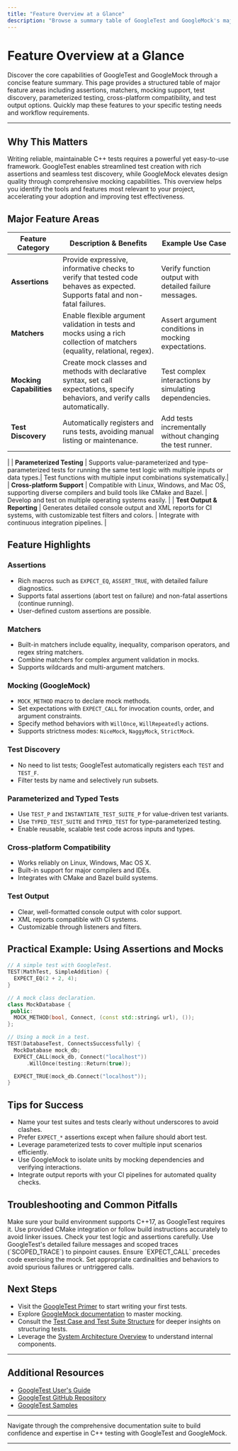 ```yaml
---
title: "Feature Overview at a Glance"
description: "Browse a summary table of GoogleTest and GoogleMock's major feature areas: assertions, matchers, mocking capabilities, test discovery, parameterized testing, cross-platform support, and test output options, helping you quickly map features to your needs."
---
```


# Feature Overview at a Glance

Discover the core capabilities of GoogleTest and GoogleMock through a concise feature summary. This page provides a structured table of major feature areas including assertions, matchers, mocking support, test discovery, parameterized testing, cross-platform compatibility, and test output options. Quickly map these features to your specific testing needs and workflow requirements.

---

## Why This Matters

Writing reliable, maintainable C++ tests requires a powerful yet easy-to-use framework. GoogleTest enables streamlined test creation with rich assertions and seamless test discovery, while GoogleMock elevates design quality through comprehensive mocking capabilities. This overview helps you identify the tools and features most relevant to your project, accelerating your adoption and improving test effectiveness.

## Major Feature Areas

| Feature Category             | Description & Benefits                                                                                                   | Example Use Case                                        |
|-----------------------------|------------------------------------------------------------------------------------------------------------------------|--------------------------------------------------------|
| **Assertions**              | Provide expressive, informative checks to verify that tested code behaves as expected. Supports fatal and non-fatal failures.| Verify function output with detailed failure messages. |
| **Matchers**                | Enable flexible argument validation in tests and mocks using a rich collection of matchers (equality, relational, regex).  | Assert argument conditions in mocking expectations.   |
| **Mocking Capabilities**    | Create mock classes and methods with declarative syntax, set call expectations, specify behaviors, and verify calls automatically.| Test complex interactions by simulating dependencies.  |
| **Test Discovery**          | Automatically registers and runs tests, avoiding manual listing or maintenance.                                         | Add tests incrementally without changing the test runner.
|
| **Parameterized Testing**  | Supports value-parameterized and type-parameterized tests for running the same test logic with multiple inputs or data types.| Test functions with multiple input combinations systematically.|  
| **Cross-platform Support** | Compatible with Linux, Windows, and Mac OS, supporting diverse compilers and build tools like CMake and Bazel.             | Develop and test on multiple operating systems easily. |
| **Test Output & Reporting** | Generates detailed console output and XML reports for CI systems, with customizable test filters and colors.             | Integrate with continuous integration pipelines.       |

## Feature Highlights

### Assertions
- Rich macros such as `EXPECT_EQ`, `ASSERT_TRUE`, with detailed failure diagnostics.
- Supports fatal assertions (abort test on failure) and non-fatal assertions (continue running).
- User-defined custom assertions are possible.

### Matchers
- Built-in matchers include equality, inequality, comparison operators, and regex string matchers.
- Combine matchers for complex argument validation in mocks.
- Supports wildcards and multi-argument matchers.

### Mocking (GoogleMock)
- `MOCK_METHOD` macro to declare mock methods.
- Set expectations with `EXPECT_CALL` for invocation counts, order, and argument constraints.
- Specify method behaviors with `WillOnce`, `WillRepeatedly` actions.
- Supports strictness modes: `NiceMock`, `NaggyMock`, `StrictMock`.

### Test Discovery
- No need to list tests; GoogleTest automatically registers each `TEST` and `TEST_F`.
- Filter tests by name and selectively run subsets.

### Parameterized and Typed Tests
- Use `TEST_P` and `INSTANTIATE_TEST_SUITE_P` for value-driven test variants.
- Use `TYPED_TEST_SUITE` and `TYPED_TEST` for type-parameterized testing.
- Enable reusable, scalable test code across inputs and types.

### Cross-platform Compatibility
- Works reliably on Linux, Windows, Mac OS X.
- Built-in support for major compilers and IDEs.
- Integrates with CMake and Bazel build systems.

### Test Output
- Clear, well-formatted console output with color support.
- XML reports compatible with CI systems.
- Customizable through listeners and filters.

## Practical Example: Using Assertions and Mocks

```cpp
// A simple test with GoogleTest.
TEST(MathTest, SimpleAddition) {
  EXPECT_EQ(2 + 2, 4);
}

// A mock class declaration.
class MockDatabase {
 public:
  MOCK_METHOD(bool, Connect, (const std::string& url), ());
};

// Using a mock in a test.
TEST(DatabaseTest, ConnectsSuccessfully) {
  MockDatabase mock_db;
  EXPECT_CALL(mock_db, Connect("localhost"))
      .WillOnce(testing::Return(true));

  EXPECT_TRUE(mock_db.Connect("localhost"));
}
```

## Tips for Success

- Name your test suites and tests clearly without underscores to avoid clashes.
- Prefer `EXPECT_*` assertions except when failure should abort test.
- Leverage parameterized tests to cover multiple input scenarios efficiently.
- Use GoogleMock to isolate units by mocking dependencies and verifying interactions.
- Integrate output reports with your CI pipelines for automated quality checks.

## Troubleshooting and Common Pitfalls

<AccordionGroup title="Troubleshooting Common Issues">
<Accordion title="Build and Integration Errors">
Make sure your build environment supports C++17, as GoogleTest requires it. Use provided CMake integration or follow build instructions accurately to avoid linker issues.
</Accordion>
<Accordion title="Assertion Failures">
Check your test logic and assertions carefully. Use GoogleTest's detailed failure messages and scoped traces (`SCOPED_TRACE`) to pinpoint causes.
</Accordion>
<Accordion title="Mocking Unexpected Behavior">
Ensure `EXPECT_CALL` precedes code exercising the mock. Set appropriate cardinalities and behaviors to avoid spurious failures or untriggered calls.
</Accordion>
</AccordionGroup>

## Next Steps

- Visit the [GoogleTest Primer](https://google.github.io/googletest/primer.html) to start writing your first tests.
- Explore [GoogleMock documentation](https://google.github.io/googletest/gmock_for_dummies.html) to master mocking.
- Consult the [Test Case and Test Suite Structure](../api-reference/core-testing-api/test-case-structure) for deeper insights on structuring tests.
- Leverage the [System Architecture Overview](../overview/architecture-concepts/system-architecture) to understand internal components.

---

## Additional Resources

- [GoogleTest User's Guide](https://google.github.io/googletest/)
- [GoogleTest GitHub Repository](https://github.com/google/googletest)
- [GoogleTest Samples](https://github.com/google/googletest/tree/main/googletest/samples)

---

Navigate through the comprehensive documentation suite to build confidence and expertise in C++ testing with GoogleTest and GoogleMock.

---